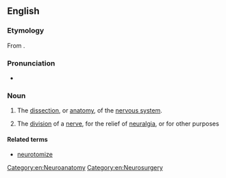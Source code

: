 ==English==

===Etymology===
From {{affix|en|neuro-|-tomy}}.

===Pronunciation===
* {{audio|en-us-neurotomy.ogg|Audio (US)|lang=en}}

===Noun===
{{en-noun|neurotomies}}

# {{lb|en|neuroscience}} The [[dissection]], or [[anatomy]], of the [[nervous system]].
# {{lb|en|neurology}} The [[division]] of a [[nerve]], for the relief of [[neuralgia]], or for other purposes
#: {{rfquotek|lang=en|Dunglison}}

====Related terms====
* [[neurotomize]]

[[Category:en:Neuroanatomy]]
[[Category:en:Neurosurgery]]